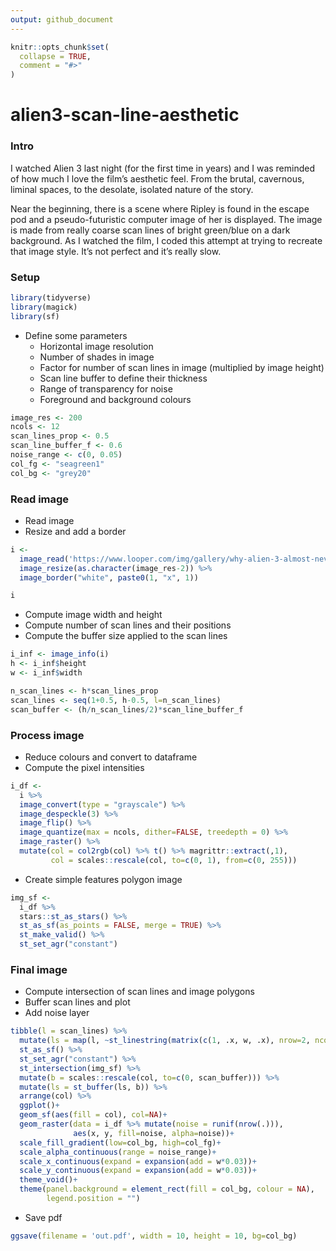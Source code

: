 ```yaml
---
output: github_document
---
```


<!-- README.md is generated from README.Rmd. Please edit that file -->

```r
knitr::opts_chunk$set(
  collapse = TRUE,
  comment = "#>"
)
```

# alien3-scan-line-aesthetic

### Intro
I watched Alien 3 last night (for the first time in years) and I was reminded of how much I love the film's aesthetic feel. From the brutal, cavernous, liminal spaces, to the desolate, isolated nature of the story. 

Near the beginning, there is a scene where Ripley is found in the escape pod and a pseudo-futuristic computer image of her is displayed. The image is made from really coarse scan lines of bright green/blue on a dark background. As I watched the film, I coded this attempt at trying to recreate that image style. It's not perfect and it's really slow.

### Setup
```r
library(tidyverse)
library(magick)
library(sf)
```

* Define some parameters
  * Horizontal image resolution
  * Number of shades in image
  * Factor for number of scan lines in image (multiplied by image height)
  * Scan line buffer to define their thickness
  * Range of transparency for noise
  * Foreground and background colours
  
```r
image_res <- 200
ncols <- 12
scan_lines_prop <- 0.5
scan_line_buffer_f <- 0.6
noise_range <- c(0, 0.05)
col_fg <- "seagreen1"
col_bg <- "grey20"
```

### Read image
* Read image
* Resize and add a border
```r
i <- 
  image_read('https://www.looper.com/img/gallery/why-alien-3-almost-never-got-released/intro-1632832833.jpg') %>%
  image_resize(as.character(image_res-2)) %>% 
  image_border("white", paste0(1, "x", 1))

i
```

* Compute image width and height
* Compute number of scan lines and their positions
* Compute the buffer size applied to the scan lines
```r
i_inf <- image_info(i)
h <- i_inf$height
w <- i_inf$width

n_scan_lines <- h*scan_lines_prop
scan_lines <- seq(1+0.5, h-0.5, l=n_scan_lines)
scan_buffer <- (h/n_scan_lines/2)*scan_line_buffer_f
```

### Process image
* Reduce colours and convert to dataframe
* Compute the pixel intensities
```r
i_df <-
  i %>%
  image_convert(type = "grayscale") %>%
  image_despeckle(3) %>% 
  image_flip() %>%
  image_quantize(max = ncols, dither=FALSE, treedepth = 0) %>%
  image_raster() %>%
  mutate(col = col2rgb(col) %>% t() %>% magrittr::extract(,1),
         col = scales::rescale(col, to=c(0, 1), from=c(0, 255)))
```

* Create simple features polygon image
```r
img_sf <-
  i_df %>% 
  stars::st_as_stars() %>%
  st_as_sf(as_points = FALSE, merge = TRUE) %>%
  st_make_valid() %>%
  st_set_agr("constant")
```

### Final image
* Compute intersection of scan lines and image polygons
* Buffer scan lines and plot
* Add noise layer
```r
tibble(l = scan_lines) %>% 
  mutate(ls = map(l, ~st_linestring(matrix(c(1, .x, w, .x), nrow=2, ncol=2, byrow = TRUE)))) %>%
  st_as_sf() %>%  
  st_set_agr("constant") %>% 
  st_intersection(img_sf) %>% 
  mutate(b = scales::rescale(col, to=c(0, scan_buffer))) %>% 
  mutate(ls = st_buffer(ls, b)) %>%
  arrange(col) %>%
  ggplot()+
  geom_sf(aes(fill = col), col=NA)+
  geom_raster(data = i_df %>% mutate(noise = runif(nrow(.))),
              aes(x, y, fill=noise, alpha=noise))+
  scale_fill_gradient(low=col_bg, high=col_fg)+
  scale_alpha_continuous(range = noise_range)+
  scale_x_continuous(expand = expansion(add = w*0.03))+
  scale_y_continuous(expand = expansion(add = w*0.03))+
  theme_void()+
  theme(panel.background = element_rect(fill = col_bg, colour = NA),
        legend.position = "")
```

* Save pdf
```r
ggsave(filename = 'out.pdf', width = 10, height = 10, bg=col_bg)
```